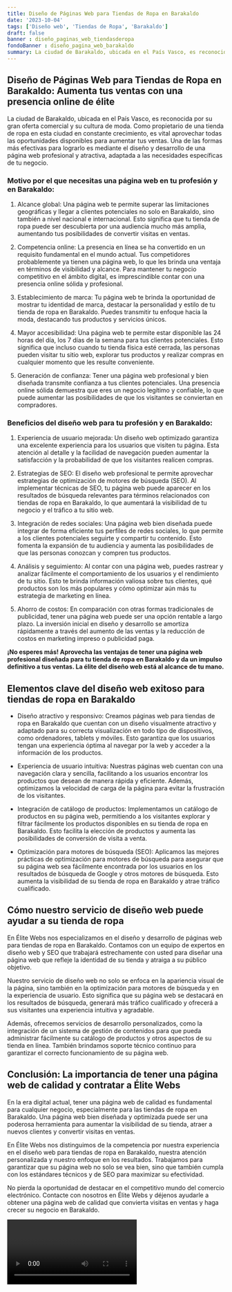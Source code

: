 ```yaml
---
title: Diseño de Páginas Web para Tiendas de Ropa en Barakaldo
date: '2023-10-04'
tags: ['Diseño web', 'Tiendas de Ropa', 'Barakaldo']
draft: false
banner : diseño_paginas_web_tiendasderopa
fondoBanner : diseño_pagina_web_barakaldo
summary: La ciudad de Barakaldo, ubicada en el País Vasco, es reconocida por su gran oferta comercial y su cultura de moda. Como propietario de una tienda de ropa en esta ciudad en constante crecimiento, es vital aprovechar todas las oportunidades disponibles para aumentar tus ventas. Una de las formas más efectivas para lograrlo es mediante el diseño y desarrollo de una página web profesional y atractiva, adaptada a las necesidades específicas de tu negocio.
---
```


## Diseño de Páginas Web para Tiendas de Ropa en Barakaldo: Aumenta tus ventas con una presencia online de élite

La ciudad de Barakaldo, ubicada en el País Vasco, es reconocida por su gran oferta comercial y su cultura de moda. Como propietario de una tienda de ropa en esta ciudad en constante crecimiento, es vital aprovechar todas las oportunidades disponibles para aumentar tus ventas. Una de las formas más efectivas para lograrlo es mediante el diseño y desarrollo de una página web profesional y atractiva, adaptada a las necesidades específicas de tu negocio.

### Motivo por el que necesitas una página web en tu profesión y en Barakaldo:

1. Alcance global: Una página web te permite superar las limitaciones geográficas y llegar a clientes potenciales no solo en Barakaldo, sino también a nivel nacional e internacional. Esto significa que tu tienda de ropa puede ser descubierta por una audiencia mucho más amplia, aumentando tus posibilidades de convertir visitas en ventas.

2. Competencia online: La presencia en línea se ha convertido en un requisito fundamental en el mundo actual. Tus competidores probablemente ya tienen una página web, lo que les brinda una ventaja en términos de visibilidad y alcance. Para mantener tu negocio competitivo en el ámbito digital, es imprescindible contar con una presencia online sólida y profesional.

3. Establecimiento de marca: Tu página web te brinda la oportunidad de mostrar tu identidad de marca, destacar la personalidad y estilo de tu tienda de ropa en Barakaldo. Puedes transmitir tu enfoque hacia la moda, destacando tus productos y servicios únicos.

4. Mayor accesibilidad: Una página web te permite estar disponible las 24 horas del día, los 7 días de la semana para tus clientes potenciales. Esto significa que incluso cuando tu tienda física esté cerrada, las personas pueden visitar tu sitio web, explorar tus productos y realizar compras en cualquier momento que les resulte conveniente.

5. Generación de confianza: Tener una página web profesional y bien diseñada transmite confianza a tus clientes potenciales. Una presencia online sólida demuestra que eres un negocio legítimo y confiable, lo que puede aumentar las posibilidades de que los visitantes se conviertan en compradores.

### Beneficios del diseño web para tu profesión y en Barakaldo:

1. Experiencia de usuario mejorada: Un diseño web optimizado garantiza una excelente experiencia para los usuarios que visiten tu página. Esta atención al detalle y la facilidad de navegación pueden aumentar la satisfacción y la probabilidad de que los visitantes realicen compras.

2. Estrategias de SEO: El diseño web profesional te permite aprovechar estrategias de optimización de motores de búsqueda (SEO). Al implementar técnicas de SEO, tu página web puede aparecer en los resultados de búsqueda relevantes para términos relacionados con tiendas de ropa en Barakaldo, lo que aumentará la visibilidad de tu negocio y el tráfico a tu sitio web.

3. Integración de redes sociales: Una página web bien diseñada puede integrar de forma eficiente tus perfiles de redes sociales, lo que permite a los clientes potenciales seguirte y compartir tu contenido. Esto fomenta la expansión de tu audiencia y aumenta las posibilidades de que las personas conozcan y compren tus productos.

4. Análisis y seguimiento: Al contar con una página web, puedes rastrear y analizar fácilmente el comportamiento de los usuarios y el rendimiento de tu sitio. Esto te brinda información valiosa sobre tus clientes, qué productos son los más populares y cómo optimizar aún más tu estrategia de marketing en línea.

5. Ahorro de costos: En comparación con otras formas tradicionales de publicidad, tener una página web puede ser una opción rentable a largo plazo. La inversión inicial en diseño y desarrollo se amortiza rápidamente a través del aumento de las ventas y la reducción de costos en marketing impreso o publicidad paga.

**¡No esperes más! Aprovecha las ventajas de tener una página web profesional diseñada para tu tienda de ropa en Barakaldo y da un impulso definitivo a tus ventas. La élite del diseño web está al alcance de tu mano.**

<GifSeo />

<Cta />

## Elementos clave del diseño web exitoso para tiendas de ropa en Barakaldo

- Diseño atractivo y responsivo: Creamos páginas web para tiendas de ropa en Barakaldo que cuentan con un diseño visualmente atractivo y adaptado para su correcta visualización en todo tipo de dispositivos, como ordenadores, tablets y móviles. Esto garantiza que los usuarios tengan una experiencia óptima al navegar por la web y acceder a la información de los productos.

- Experiencia de usuario intuitiva: Nuestras páginas web cuentan con una navegación clara y sencilla, facilitando a los usuarios encontrar los productos que desean de manera rápida y eficiente. Además, optimizamos la velocidad de carga de la página para evitar la frustración de los visitantes.

- Integración de catálogo de productos: Implementamos un catálogo de productos en su página web, permitiendo a los visitantes explorar y filtrar fácilmente los productos disponibles en su tienda de ropa en Barakaldo. Esto facilita la elección de productos y aumenta las posibilidades de conversión de visita a venta.

- Optimización para motores de búsqueda (SEO): Aplicamos las mejores prácticas de optimización para motores de búsqueda para asegurar que su página web sea fácilmente encontrada por los usuarios en los resultados de búsqueda de Google y otros motores de búsqueda. Esto aumenta la visibilidad de su tienda de ropa en Barakaldo y atrae tráfico cualificado.

## Cómo nuestro servicio de diseño web puede ayudar a su tienda de ropa

En Élite Webs nos especializamos en el diseño y desarrollo de páginas web para tiendas de ropa en Barakaldo. Contamos con un equipo de expertos en diseño web y SEO que trabajará estrechamente con usted para diseñar una página web que refleje la identidad de su tienda y atraiga a su público objetivo.

Nuestro servicio de diseño web no solo se enfoca en la apariencia visual de la página, sino también en la optimización para motores de búsqueda y en la experiencia de usuario. Esto significa que su página web se destacará en los resultados de búsqueda, generará más tráfico cualificado y ofrecerá a sus visitantes una experiencia intuitiva y agradable.

Además, ofrecemos servicios de desarrollo personalizados, como la integración de un sistema de gestión de contenidos para que pueda administrar fácilmente su catálogo de productos y otros aspectos de su tienda en línea. También brindamos soporte técnico continuo para garantizar el correcto funcionamiento de su página web.

## Conclusión: La importancia de tener una página web de calidad y contratar a Élite Webs

En la era digital actual, tener una página web de calidad es fundamental para cualquier negocio, especialmente para las tiendas de ropa en Barakaldo. Una página web bien diseñada y optimizada puede ser una poderosa herramienta para aumentar la visibilidad de su tienda, atraer a nuevos clientes y convertir visitas en ventas.

En Élite Webs nos distinguimos de la competencia por nuestra experiencia en el diseño web para tiendas de ropa en Barakaldo, nuestra atención personalizada y nuestro enfoque en los resultados. Trabajamos para garantizar que su página web no solo se vea bien, sino que también cumpla con los estándares técnicos y de SEO para maximizar su efectividad.

No pierda la oportunidad de destacar en el competitivo mundo del comercio electrónico. Contacte con nosotros en Élite Webs y déjenos ayudarle a obtener una página web de calidad que convierta visitas en ventas y haga crecer su negocio en Barakaldo.

<Video />

<CtaBot job='Tiendas de Ropa' city='Barakaldo'/>

<Gmaps query='Barakaldo+españa+maps' />